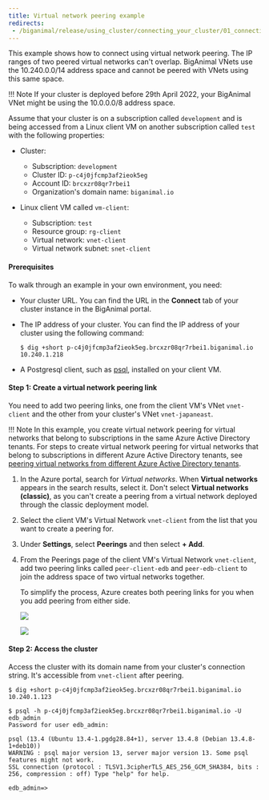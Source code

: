 ```yaml
---
title: Virtual network peering example
redirects:
 - /biganimal/release/using_cluster/connecting_your_cluster/01_connecting_from_azure/02_virtual_network_peering/
---
```


This example shows how to connect using virtual network peering. The IP ranges of two peered virtual networks can't overlap. BigAnimal VNets use the 10.240.0.0/14 address space and cannot be peered with VNets using this same space. 

!!! Note
    If your cluster is deployed before 29th April 2022, your BigAnimal VNet might be using the 10.0.0.0/8 address space.

Assume that your cluster is on a subscription called `development` and is being accessed from a Linux client VM on another subscription called `test` with the following properties:

-   Cluster:
    -   Subscription: `development`
    -   Cluster ID: `p-c4j0jfcmp3af2ieok5eg` 
    -   Account ID: `brcxzr08qr7rbei1` 
    -   Organization's domain name: `biganimal.io` 


-   Linux client VM called `vm-client`:
    -   Subscription: `test`
    -   Resource group: `rg-client`
    -   Virtual network: `vnet-client`
    -   Virtual network subnet: `snet-client`

#### Prerequisites

To walk through an example in your own environment, you need:

-   Your cluster URL. You can find the URL in the **Connect** tab of your cluster instance in the BigAnimal portal.
-   The IP address of your cluster. You can find the IP address of your cluster using the following command:

    ```
    $ dig +short p-c4j0jfcmp3af2ieok5eg.brcxzr08qr7rbei1.biganimal.io 
    10.240.1.218
    ```
-   A Postgresql client, such as [psql](https://www.postgresql.org/download/), installed on your client VM.

#### Step 1: Create a virtual network peering link

You need to add two peering links, one from the client VM's VNet `vnet-client` and the other from your cluster's VNet `vnet-japaneast`. 

!!! Note
    In this example, you create virtual network peering for virtual networks that belong to subscriptions in the same Azure Active Directory tenants. For steps to create virtual network peering for virtual networks that belong to subscriptions in different Azure Active Directory tenants, see [peering virtual networks from different Azure Active Directory tenants](https://docs.microsoft.com/azure/virtual-network/create-peering-different-subscriptions).

1.  In the Azure portal, search for *Virtual networks*. When **Virtual networks** appears in the search results, select it. Don't select **Virtual networks (classic)**, as you can't create a peering from a virtual network deployed through the classic deployment model.

2.  Select the client VM's Virtual Network `vnet-client` from the list that you want to create a peering for.

3.  Under **Settings**, select **Peerings** and then select **+ Add**.

4.  From the Peerings page of the client VM's Virtual Network `vnet-client`, add two peering links called `peer-client-edb` and `peer-edb-client` to join the address space of two virtual networks together. 

    To simplify the process, Azure creates both peering links for you when you add peering from either side.

    ![](../images/image25.png)

    ![](../images/image7.png)

#### Step 2: Access the cluster

Access the cluster with its domain name from your cluster's connection string. It's accessible from `vnet-client` after peering.

```
$ dig +short p-c4j0jfcmp3af2ieok5eg.brcxzr08qr7rbei1.biganimal.io 
10.240.1.123 
      
$ psql -h p-c4j0jfcmp3af2ieok5eg.brcxzr08qr7rbei1.biganimal.io -U edb_admin      
Password for user edb_admin: 

psql (13.4 (Ubuntu 13.4-1.pgdg28.84+1), server 13.4.8 (Debian 13.4.8-1+deb10)) 
WARNING : psql major version 13, server major version 13. Some psql features might not work. 
SSL connection (protocol : TLSV1.3cipherTLS_AES_256_GCM_SHA384, bits : 256, compression : off) Type "help" for help. 

edb_admin=>

```
